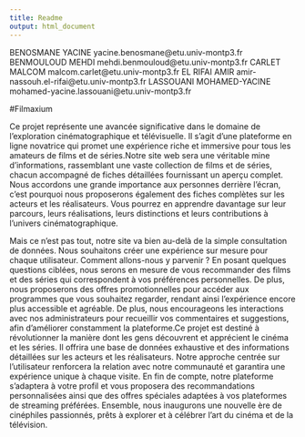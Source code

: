 ```yaml
---
title: Readme
output: html_document
---
```


BENOSMANE YACINE yacine.benosmane@etu.univ-montp3.fr
BENMOULOUD MEHDI mehdi.benmouloud@etu.univ-montp3.fr
CARLET MALCOM malcom.carlet@etu.univ-montp3.fr
EL RIFAI AMIR amir-nassouh.el-rifai@etu.univ-montp3.fr
LASSOUANI MOHAMED-YACINE mohamed-yacine.lassouani@etu.univ-montp3.fr


#Filmaxium

Ce projet représente une avancée significative dans le domaine de l'exploration cinématographique et télévisuelle. Il s'agit d'une plateforme en ligne novatrice qui promet une expérience riche et immersive pour tous les amateurs de films et de séries.Notre site web sera une véritable mine d'informations, rassemblant une vaste collection de films et de séries, chacun accompagné de fiches détaillées fournissant un aperçu complet. Nous accordons une grande importance aux personnes derrière l'écran, c'est pourquoi nous proposerons également des fiches complètes sur les acteurs et les réalisateurs. Vous pourrez en apprendre davantage sur leur parcours, leurs réalisations, leurs distinctions et leurs contributions à l'univers cinématographique.

Mais ce n'est pas tout, notre site va bien au-delà de la simple consultation de données. Nous souhaitons créer une expérience sur mesure pour chaque utilisateur. Comment allons-nous y parvenir ? En posant quelques questions ciblées, nous serons en mesure de vous recommander des films et des séries qui correspondent à vos préférences personnelles. De plus, nous proposerons des offres promotionnelles pour accéder aux programmes que vous souhaitez regarder, rendant ainsi l'expérience encore plus accessible et agréable. De plus, nous encourageons les interactions avec nos administrateurs pour recueillir vos commentaires et suggestions, afin d'améliorer constamment la plateforme.Ce projet est destiné à révolutionner la manière dont les gens découvrent et apprécient le cinéma et les séries. Il offrira une base de données exhaustive et des informations détaillées sur les acteurs et les réalisateurs. Notre approche centrée sur l'utilisateur renforcera la relation avec notre communauté et garantira une expérience unique à chaque visite. En fin de compte, notre plateforme s'adaptera à votre profil et vous proposera des recommandations personnalisées ainsi que des offres spéciales adaptées à vos plateformes de streaming préférées. Ensemble, nous inaugurons une nouvelle ère de cinéphiles passionnés, prêts à explorer et à célébrer l'art du cinéma et de la télévision.




